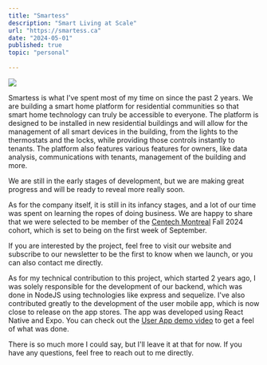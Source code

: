 ```yaml
---
title: "Smartess"
description: "Smart Living at Scale"
url: "https://smartess.ca"
date: "2024-05-01"
published: true
topic: "personal"
  
---
```


![](/Smartess.png)

Smartess is what I've spent most of my time on since the past 2 years.
We are building a smart home platform for residential communities so that smart home technology can truly be accessible to everyone.
The platform is designed to be installed in new residential buildings and will allow for the management of all smart devices in the building, from the lights to the thermostats and the locks, while providing those controls instantly to tenants.
The platform also features various features for owners, like data analysis, communications with tenants, management of the building and more.

We are still in the early stages of development, but we are making great progress and will be ready to reveal more really soon.

As for the company itself, it is still in its infancy stages, and a lot of our time was spent on learning the ropes of doing business.
We are happy to share that we were selected to be member of the [Centech Montreal](https://centech.co/en/) Fall 2024 cohort, which is set to being on the first week of September.

If you are interested by the project, feel free to visit our website and subscribe to our newsletter to be the first to know when we launch, or you can also contact me directly.

As for my technical contribution to this project, which started 2 years ago, I was solely responsible for the development of our backend, which was done in NodeJS using technologies like express and sequelize.
I've also contributed greatly to the development of the user mobile app, which is now close to release on the app stores.
The app was developed using React Native and Expo.
You can check out the [User App demo video](https://youtu.be/1NgdYvEypaU) to get a feel of what was done.

There is so much more I could say, but I'll leave it at that for now. If you have any questions, feel free to reach out to me directly.
